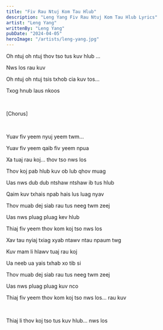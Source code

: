 ```yaml
---
title: "Fiv Rau Ntuj Kom Tau Hlub"
description: "Leng Yang Fiv Rau Ntuj Kom Tau Hlub Lyrics"
artist: "Leng Yang"
writtenBy: "Leng Yang"
pubDate: "2024-04-05"
heroImage: "/artists/leng-yang.jpg"
---
```


Oh ntuj oh ntuj thov tso tus kuv hlub ...

Nws los rau kuv

Oh ntuj oh ntuj tsis txhob cia kuv tos...

Txog hnub laus nkoos

<br />

[Chorus]

<br />

Yuav fiv yeem nyuj yeem twm...

Yuav fiv yeem qaib fiv yeem npua

Xa tuaj rau koj... thov tso nws los

Thov koj pab hlub kuv ob lub qhov muag

Uas nws dub dub ntshaw ntshaw ib tus hlub

Qaim kuv txhais npab hais lus luag nyav

Thov muab dej siab rau tus neeg twm zeej

Uas nws pluag pluag kev hlub

Thiaj fiv yeem thov kom koj tso nws los

Xav tau nyiaj txiag xyab ntawv ntau npaum twg

Kuv mam li hlawv tuaj rau koj

Ua neeb ua yais txhab xo tib si

Thov muab dej siab rau tus neeg twm zeej

Uas nws pluag pluag kuv nco

Thiaj fiv yeem thov kom koj tso nws los... rau kuv

<br />

Thiaj li thov koj tso tus kuv hlub... nws los
